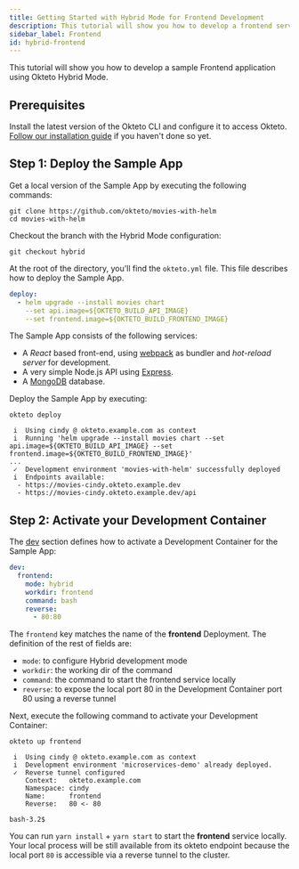 ```yaml
---
title: Getting Started with Hybrid Mode for Frontend Development
description: This tutorial will show you how to develop a frontend service using hybrid mode
sidebar_label: Frontend
id: hybrid-frontend
---
```



This tutorial will show you how to develop a sample Frontend application using Okteto Hybrid Mode.

## Prerequisites

Install the latest version of the Okteto CLI and configure it to access Okteto. [Follow our installation guide](get-started/install-okteto-cli.mdx) if you haven't done so yet.

## Step 1: Deploy the Sample App

Get a local version of the Sample App by executing the following commands:

```console
git clone https://github.com/okteto/movies-with-helm
cd movies-with-helm
```

Checkout the branch with the Hybrid Mode configuration:

```console
git checkout hybrid
```

At the root of the directory, you'll find the `okteto.yml` file.
This file describes how to deploy the Sample App.

```yaml
deploy:
  - helm upgrade --install movies chart
    --set api.image=${OKTETO_BUILD_API_IMAGE}
    --set frontend.image=${OKTETO_BUILD_FRONTEND_IMAGE}
```

The Sample App consists of the following services:

- A *React* based front-end, using [webpack](https://webpack.js.org) as bundler and *hot-reload server* for development.
- A very simple Node.js API using [Express](https://expressjs.com).
- A [MongoDB](https://www.mongodb.com) database.

Deploy the Sample App by executing:

```console
okteto deploy
```

```console
 i  Using cindy @ okteto.example.com as context
 i  Running 'helm upgrade --install movies chart --set api.image=${OKTETO_BUILD_API_IMAGE} --set frontend.image=${OKTETO_BUILD_FRONTEND_IMAGE}'
...
 ✓  Development environment 'movies-with-helm' successfully deployed
 i  Endpoints available:
  - https://movies-cindy.okteto.example.dev
  - https://movies-cindy.okteto.example.dev/api
```

## Step 2: Activate your Development Container

The [dev](reference/okteto-manifest.mdx#dev-object-optional) section defines how to activate a Development Container for the Sample App:

```yaml
dev:
  frontend:
    mode: hybrid
    workdir: frontend
    command: bash
    reverse:
      - 80:80
```

The `frontend` key matches the name of the **frontend** Deployment. The definition of the rest of fields are:

- `mode`: to configure Hybrid development mode
- `workdir`: the working dir of the command
- `command`: the command to start the frontend service locally
- `reverse`: to expose the local port 80 in the Development Container port 80 using a reverse tunnel

Next, execute the following command to activate your Development Container:

```console
okteto up frontend
```

```console
 i  Using cindy @ okteto.example.com as context
 i  Development environment 'microservices-demo' already deployed.
 ✓  Reverse tunnel configured
    Context:   okteto.example.com
    Namespace: cindy
    Name:      frontend
    Reverse:   80 <- 80

bash-3.2$
```

You can run `yarn install` + `yarn start` to start the **frontend** service locally.
Your local process will be still available from its okteto endpoint because the local port `80` is accessible via a reverse tunnel to the cluster.
